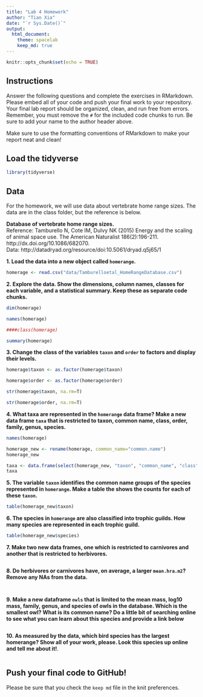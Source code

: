 ```yaml
---
title: "Lab 4 Homework"
author: "Tian Xia"
date: "`r Sys.Date()`"
output:
  html_document: 
    theme: spacelab
    keep_md: true
---
```


```r
knitr::opts_chunk$set(echo = TRUE)
```

## Instructions
Answer the following questions and complete the exercises in RMarkdown. Please embed all of your code and push your final work to your repository. Your final lab report should be organized, clean, and run free from errors. Remember, you must remove the `#` for the included code chunks to run. Be sure to add your name to the author header above.  

Make sure to use the formatting conventions of RMarkdown to make your report neat and clean!  

## Load the tidyverse
```r
library(tidyverse)
```

## Data
For the homework, we will use data about vertebrate home range sizes. The data are in the class folder, but the reference is below.  

**Database of vertebrate home range sizes.**  
Reference: Tamburello N, Cote IM, Dulvy NK (2015) Energy and the scaling of animal space use. The American Naturalist 186(2):196-211. http://dx.doi.org/10.1086/682070.  
Data: http://datadryad.org/resource/doi:10.5061/dryad.q5j65/1  

**1. Load the data into a new object called `homerange`.**
```r
homerage <- read.csv("data/Tamburelloetal_HomeRangeDatabase.csv")
```

**2. Explore the data. Show the dimensions, column names, classes for each variable, and a statistical summary. Keep these as separate code chunks.**  
```r
dim(homerage)
```

```r
names(homerage)
```

```r
####class(homerage)
```

```r
summary(homerage)
```

**3. Change the class of the variables `taxon` and `order` to factors and display their levels.**  
```r
homerage$taxon <- as.factor(homerage$taxon)
```

```r
homerage$order <- as.factor(homerage$order)
```

```r
str(homerage$taxon, na.rm=T)
```

```r
str(homerage$order, na.rm=T)
```

**4. What taxa are represented in the `homerange` data frame? Make a new data frame `taxa` that is restricted to taxon, common name, class, order, family, genus, species.**  

```r
names(homerage)
```

```r
homerage_new <- rename(homerage, common_name="common.name")
homerage_new
```

```r
taxa <- data.frame(select(homerage_new, "taxon", "common_name", "class", "order", "family", "genus", "species"))
taxa
```

**5. The variable `taxon` identifies the common name groups of the species represented in `homerange`. Make a table the shows the counts for each of these `taxon`.**  
```r
table(homerage_new$taxon)
```

**6. The species in `homerange` are also classified into trophic guilds. How many species are represented in each trophic guild.**  
```r
table(homerage_new$species)
```

**7. Make two new data frames, one which is restricted to carnivores and another that is restricted to herbivores.**  
```r

```

**8. Do herbivores or carnivores have, on average, a larger `mean.hra.m2`? Remove any NAs from the data.**  
```r

```

```r

```

**9. Make a new dataframe `owls` that is limited to the mean mass, log10 mass, family, genus, and species of owls in the database. Which is the smallest owl? What is its common name? Do a little bit of searching online to see what you can learn about this species and provide a link below** 
```r

```

**10. As measured by the data, which bird species has the largest homerange? Show all of your work, please. Look this species up online and tell me about it!**.  
```r

```

## Push your final code to GitHub!
Please be sure that you check the `keep md` file in the knit preferences.   